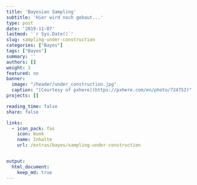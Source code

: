 ```yaml
---
title: 'Bayesian Sampling'
subtitle: 'Hier wird noch gebaut...'
type: post
date: '2019-11-07'
lastmod: '`r Sys.Date()`'
slug: sampling-under-construction
categories: ["Bayes"]
tags: ["Bayes"]
summary: ''
authors: []
weight: 3
featured: no
banner: 
  image: "/header/under_construction.jpg"
  caption: "[Courtesy of pxhere](https://pxhere.com/en/photo/724752)"
projects: []

reading_time: false
share: false

links:
  - icon_pack: fas
    icon: book
    name: Inhalte
    url: /extras/bayes/sampling-under-construction


output:
  html_document:
    keep_md: true
---
```

